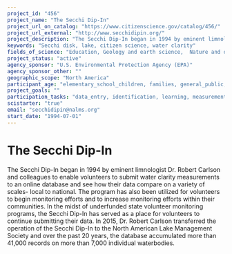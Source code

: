 ```yaml
---
project_id: "456"
project_name: "The Secchi Dip-In"
project_url_on_catalog: "https://www.citizenscience.gov/catalog/456/"
project_url_external: "http://www.secchidipin.org/"
project_description: "The Secchi Dip-In began in 1994 by eminent limnologist Dr. Robert Carlson and colleagues to enable volunteers to submit water clarity measurements to an online database and see how their data compare on a variety of scales- local to national. The program has also been utilized for volunteers to begin monitoring efforts and to increase monitoring efforts within their communities. In the midst of underfunded state volunteer monitoring programs, the Secchi Dip-In has served as a place for volunteers to continue submitting their data. In 2015, Dr. Robert Carlson transferred the operation of the Secchi Dip-In to the North American Lake Management Society and over the past 20 years, the database accumulated more than 41,000 records on more than 7,000 individual waterbodies."
keywords: "Secchi disk, lake, citizen science, water clarity"
fields_of_science: "Education, Geology and earth science,  Nature and outdoors, Science policy"
project_status: "active"
agency_sponsor: "U.S. Environmental Protection Agency (EPA)"
agency_sponsor_other: ""
geographic_scope: "North America"
participant_age: "elementary_school_children, families, general_public, middle_school_children, targeted_group, teens"
project_goals: ""
participation_tasks: "data_entry, identification, learning, measurement,  observation, site_selection_description"
scistarter: "true"
email: "secchidipin@nalms.org"
start_date: "1994-07-01"
---
```


# The Secchi Dip-In

The Secchi Dip-In began in 1994 by eminent limnologist Dr. Robert Carlson and colleagues to enable volunteers to submit water clarity measurements to an online database and see how their data compare on a variety of scales- local to national. The program has also been utilized for volunteers to begin monitoring efforts and to increase monitoring efforts within their communities. In the midst of underfunded state volunteer monitoring programs, the Secchi Dip-In has served as a place for volunteers to continue submitting their data. In 2015, Dr. Robert Carlson transferred the operation of the Secchi Dip-In to the North American Lake Management Society and over the past 20 years, the database accumulated more than 41,000 records on more than 7,000 individual waterbodies.
